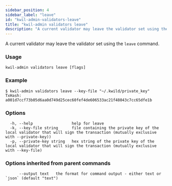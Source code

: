```yaml
---
sidebar_position: 4
sidebar_label: "leave"
id: "kwil-admin-validators-leave"
title: "kwil-admin validators leave"
description: "A current validator may leave the validator set using the `leave` command."
---
```


A current validator may leave the validator set using the `leave` command.

### Usage

```
kwil-admin validators leave [flags]
```

### Example

```
$ kwil-admin validators leave --key-file "~/.kwild/private_key"
TxHash: a001d7ccf73b05d6aa0d749d25cec60fef4de606533ac21f48043c7cc65dfe1b
```

### Options

```
  -h, --help                 help for leave
  -k, --key-file string      file containing the private key of the local validator that will sign the transaction (mutually exclusive with --private-key))
  -p, --private-key string   hex string of the private key of the local validator that will sign the transaction (mutually exclusive with --key-file)
```

### Options inherited from parent commands

```
      --output text   the format for command output - either text or `json` (default "text")
```

